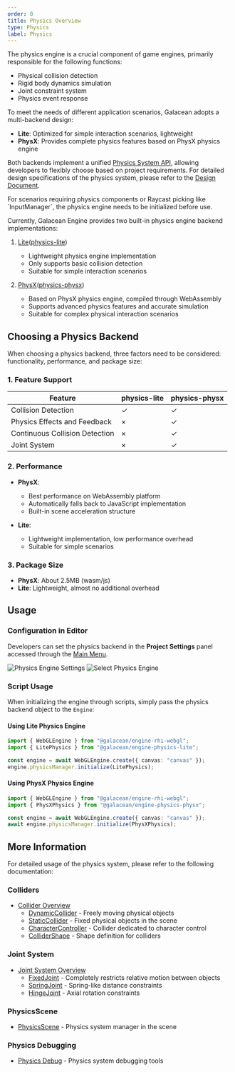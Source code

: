```yaml
---
order: 0
title: Physics Overview
type: Physics
label: Physics
---
```


The physics engine is a crucial component of game engines, primarily responsible for the following functions:
- Physical collision detection
- Rigid body dynamics simulation  
- Joint constraint system
- Physics event response

To meet the needs of different application scenarios, Galacean adopts a multi-backend design:

- **Lite**: Optimized for simple interaction scenarios, lightweight
- **PhysX**: Provides complete physics features based on PhysX physics engine

Both backends implement a unified [Physics System API](https://github.com/galacean/engine/tree/main/packages/design/src/physics), allowing developers to flexibly choose based on project requirements. For detailed design specifications of the physics system, please refer to the [Design Document](https://github.com/galacean/engine/wiki/Physical-system-design).

<Callout type="info">
For scenarios requiring physics components or Raycast picking like `InputManager`, the physics engine needs to be initialized before use.
</Callout>

Currently, Galacean Engine provides two built-in physics engine backend implementations:

1. [Lite](/apis/physics-lite)([physics-lite](https://github.com/galacean/engine/tree/main/packages/physics-lite))
   - Lightweight physics engine implementation
   - Only supports basic collision detection
   - Suitable for simple interaction scenarios

2. [PhysX](/apis/physics-physx)([physics-physx](https://github.com/galacean/engine/tree/main/packages/physics-physx))
   - Based on PhysX physics engine, compiled through WebAssembly
   - Supports advanced physics features and accurate simulation
   - Suitable for complex physical interaction scenarios

## Choosing a Physics Backend

When choosing a physics backend, three factors need to be considered: functionality, performance, and package size:

### 1. Feature Support

| Feature | physics-lite | physics-physx |
|---------|-------------|---------------|
| Collision Detection | ✓ | ✓ |
| Physics Effects and Feedback | × | ✓ |
| Continuous Collision Detection | × | ✓ |
| Joint System | × | ✓ |

### 2. Performance
- **PhysX**: 
  - Best performance on WebAssembly platform
  - Automatically falls back to JavaScript implementation
  - Built-in scene acceleration structure
  
- **Lite**: 
  - Lightweight implementation, low performance overhead
  - Suitable for simple scenarios

### 3. Package Size
- **PhysX**: About 2.5MB (wasm/js)
- **Lite**: Lightweight, almost no additional overhead

## Usage

### Configuration in Editor

Developers can set the physics backend in the **Project Settings** panel accessed through the [Main Menu](/docs/interface/menu).

![Physics Engine Settings](https://mdn.alipayobjects.com/huamei_3zduhr/afts/img/A*LO_FRIsaIzIAAAAAAAAAAAAADsJ_AQ/original)
![Select Physics Engine](https://mdn.alipayobjects.com/huamei_3zduhr/afts/img/A*ZvWdQqEfIKoAAAAAAAAAAAAADsJ_AQ/original)

### Script Usage

When initializing the engine through scripts, simply pass the physics backend object to the `Engine`:

#### Using Lite Physics Engine
```typescript
import { WebGLEngine } from "@galacean/engine-rhi-webgl";
import { LitePhysics } from "@galacean/engine-physics-lite";

const engine = await WebGLEngine.create({ canvas: "canvas" });
engine.physicsManager.initialize(LitePhysics);
```

#### Using PhysX Physics Engine
```typescript
import { WebGLEngine } from "@galacean/engine-rhi-webgl";
import { PhysXPhysics } from "@galacean/engine-physics-physx";

const engine = await WebGLEngine.create({ canvas: "canvas" });
await engine.physicsManager.initialize(PhysXPhysics);
```

## More Information

For detailed usage of the physics system, please refer to the following documentation:

### Colliders
- [Collider Overview](/docs/physics/collider/overview)
  - [DynamicCollider](/docs/physics/collider/dynamicCollider) - Freely moving physical objects
  - [StaticCollider](/docs/physics/collider/staticCollider) - Fixed physical objects in the scene
  - [CharacterController](/docs/physics/collider/characterController) - Collider dedicated to character control
  - [ColliderShape](/docs/physics/collider/colliderShape) - Shape definition for colliders

### Joint System
- [Joint System Overview](/docs/physics/joint/overview)
  - [FixedJoint](/docs/physics/joint/fixedJoint) - Completely restricts relative motion between objects
  - [SpringJoint](/docs/physics/joint/springJoint) - Spring-like distance constraints
  - [HingeJoint](/docs/physics/joint/hingeJoint) - Axial rotation constraints

### PhysicsScene
- [PhysicsScene](/docs/physics/manager) - Physics system manager in the scene


### Physics Debugging
- [Physics Debug](/docs/physics/debug) - Physics system debugging tools
